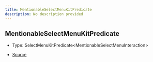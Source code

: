 ```yaml
---
title: MentionableSelectMenuKitPredicate
description: No description provided
---
```


## MentionableSelectMenuKitPredicate

- Type: SelectMenuKitPredicate\<MentionableSelectMenuInteraction>

- [Source](https://github.com/underctrl-io/commandkit/blob/e7997746676c2b18be64230c918cb998973d18b5/packages/commandkit/src/components/v1/select-menu/MentionableSelectMenuKit.ts#L25)
